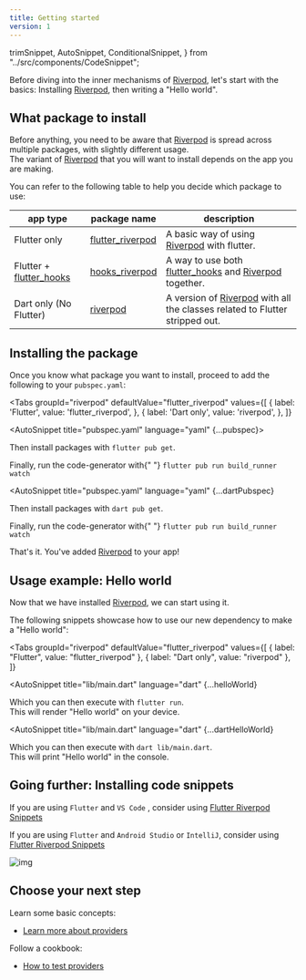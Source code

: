 ```yaml
---
title: Getting started
version: 1
---
```


  trimSnippet,
  AutoSnippet,
  ConditionalSnippet,
} from "../src/components/CodeSnippet";

Before diving into the inner mechanisms of [Riverpod], let's start with the basics:
Installing [Riverpod], then writing a "Hello world".

## What package to install

Before anything, you need to be aware that [Riverpod] is spread across multiple packages, with slightly different usage.  
The variant of [Riverpod] that you will want to install depends on the app you are making.

You can refer to the following table to help you decide which package to use:

| app type                  | package name                                                                      | description                                                                   |
| ------------------------- | --------------------------------------------------------------------------------- | ----------------------------------------------------------------------------- |
| Flutter only              | [flutter_riverpod]                                                                | A basic way of using [Riverpod] with flutter.                                 |
| Flutter + [flutter_hooks] | [hooks_riverpod]                                                                  | A way to use both [flutter_hooks] and [Riverpod] together.                    |
| Dart only (No Flutter)    | [riverpod](https://github.com/rrousselGit/riverpod/tree/master/packages/riverpod) | A version of [Riverpod] with all the classes related to Flutter stripped out. |

## Installing the package

Once you know what package you want to install, proceed to add the following to your `pubspec.yaml`:

<Tabs
  groupId="riverpod"
  defaultValue="flutter_riverpod"
  values={[
    { label: 'Flutter', value: 'flutter_riverpod', },
    { label: 'Dart only', value: 'riverpod', },
  ]}
>
<TabItem value="flutter_riverpod">

<AutoSnippet title="pubspec.yaml" language="yaml" {...pubspec}></AutoSnippet>

Then install packages with `flutter pub get`.

<ConditionalSnippet codegen={true}>
  Finally, run the code-generator with{" "}
  <code>flutter pub run build_runner watch</code>
</ConditionalSnippet>

</TabItem>
<TabItem value="riverpod">

<AutoSnippet
  title="pubspec.yaml"
  language="yaml"
  {...dartPubspec}
></AutoSnippet>

Then install packages with `dart pub get`.

<ConditionalSnippet codegen={true}>
  Finally, run the code-generator with{" "}
  <code>flutter pub run build_runner watch</code>
</ConditionalSnippet>

</TabItem>
</Tabs>

That's it. You've added [Riverpod] to your app!

## Usage example: Hello world

Now that we have installed [Riverpod], we can start using it.

The following snippets showcase how to use our new dependency to make a "Hello world":


<Tabs
  groupId="riverpod"
  defaultValue="flutter_riverpod"
  values={[
    { label: "Flutter", value: "flutter_riverpod" },
    { label: "Dart only", value: "riverpod" },
  ]}
>
<TabItem value="flutter_riverpod">

<AutoSnippet
  title="lib/main.dart"
  language="dart"
  {...helloWorld}
></AutoSnippet>

Which you can then execute with `flutter run`.  
This will render "Hello world" on your device.

</TabItem>
<TabItem value="riverpod">

<AutoSnippet
  title="lib/main.dart"
  language="dart"
  {...dartHelloWorld}
></AutoSnippet>

Which you can then execute with `dart lib/main.dart`.  
This will print "Hello world" in the console.

</TabItem>
</Tabs>

## Going further: Installing code snippets

If you are using `Flutter` and `VS Code` , consider using [Flutter Riverpod Snippets](https://marketplace.visualstudio.com/items?itemName=robert-brunhage.flutter-riverpod-snippets)

If you are using `Flutter` and `Android Studio` or `IntelliJ`, consider using [Flutter Riverpod Snippets](https://plugins.jetbrains.com/plugin/14641-flutter-riverpod-snippets)

![img](/img/snippets/greetingProvider.gif)

## Choose your next step

Learn some basic concepts:

- [Learn more about providers](/docs/concepts/providers)

Follow a cookbook:

- [How to test providers](/docs/cookbooks/testing)

[riverpod]: https://github.com/rrousselgit/riverpod
[hooks_riverpod]: https://pub.dev/packages/hooks_riverpod
[flutter_riverpod]: https://pub.dev/packages/flutter_riverpod
[flutter_hooks]: https://github.com/rrousselGit/flutter_hooks
